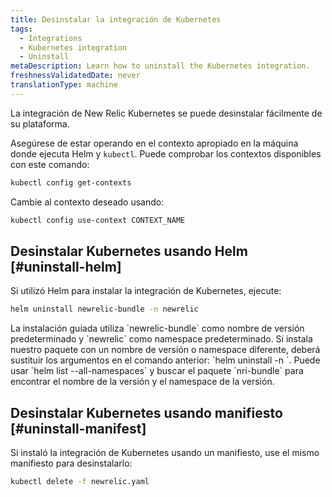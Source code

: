 ```yaml
---
title: Desinstalar la integración de Kubernetes
tags:
  - Integrations
  - Kubernetes integration
  - Uninstall
metaDescription: Learn how to uninstall the Kubernetes integration.
freshnessValidatedDate: never
translationType: machine
---
```


La integración de New Relic Kubernetes se puede desinstalar fácilmente de su plataforma.

Asegúrese de estar operando en el contexto apropiado en la máquina donde ejecuta Helm y `kubectl`. Puede comprobar los contextos disponibles con este comando:

```bash
kubectl config get-contexts
```

Cambie al contexto deseado usando:

```bash
kubectl config use-context CONTEXT_NAME
```

## Desinstalar Kubernetes usando Helm [#uninstall-helm]

Si utilizó Helm para instalar la integración de Kubernetes, ejecute:

```bash
helm uninstall newrelic-bundle -n newrelic
```

<Callout variant="important">
  La instalación guiada utiliza `newrelic-bundle` como nombre de versión predeterminado y `newrelic` como namespace predeterminado. Si instala nuestro paquete con un nombre de versión o namespace diferente, deberá sustituir los argumentos en el comando anterior: `helm uninstall <RELEASE-NAME> -n <RELEASE-NAMESPACE>`. Puede usar `helm list --all-namespaces` y buscar el paquete `nri-bundle` para encontrar el nombre de la versión y el namespace de la versión.
</Callout>

## Desinstalar Kubernetes usando manifiesto [#uninstall-manifest]

Si instaló la integración de Kubernetes usando un manifiesto, use el mismo manifiesto para desinstalarlo:

```bash
kubectl delete -f newrelic.yaml
```